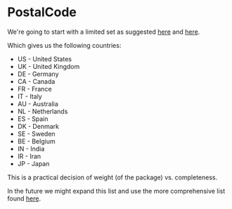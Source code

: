 # PostalCode

We're going to start with a limited set as suggested [here](http://pixelenvision.com/1708/zip-postal-code-validation-regex-php-code-for-12-countries/)
and [here](https://stackoverflow.com/questions/578406/what-is-the-ultimate-postal-code-and-zip-regex).

Which gives us the following countries:

- US - United States
- UK - United Kingdom
- DE - Germany
- CA - Canada
- FR - France
- IT - Italy
- AU - Australia
- NL - Netherlands
- ES - Spain
- DK - Denmark
- SE - Sweden
- BE - Belgium
- IN - India
- IR - Iran
- JP - Japan

This is a practical decision of weight (of the package) vs. completeness.

In the future we might expand this list and use the more comprehensive list found [here](http://unicode.org/cldr/trac/browser/tags/release-26-0-1/common/supplemental/postalCodeData.xml).
